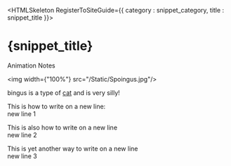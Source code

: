 


<HTMLSkeleton RegisterToSiteGuide={{ category : snippet_category, title : snippet_title }}>

<H1>{snippet_title}</H1>

Animation Notes 

<img width={"100%"} src="/Static/Spoingus.jpg"/>

bingus is a type of [cat](https://en.wikipedia.org/wiki/Cat) and is very silly!

This is how to write on a new line:  
new line 1

This is also how to write on a new line<br/>
new line 2

This is yet another way to write on a new line \
new line 3

</HTMLSkeleton>
